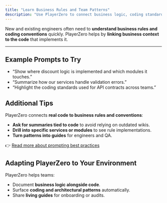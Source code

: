 ```yaml
---
title: "Learn Business Rules and Team Patterns"
description: "Use PlayerZero to connect business logic, coding standards, and architectural patterns to actual code."
---
```


New and existing engineers often need to **understand business rules and coding conventions** quickly. PlayerZero helps by **linking business context to the code** that implements it.

---

## Example Prompts to Try

- “Show where discount logic is implemented and which modules it touches.”  
- “Summarize how our services handle validation errors.”  
- “Highlight the coding standards used for API contracts across teams.”  

## Additional Tips

PlayerZero connects **real code to business rules and conventions**:  
- **Ask for summaries tied to code** to avoid relying on outdated wikis.  
- **Drill into specific services or modules** to see rule implementations.  
- **Turn patterns into guides** for engineers and QA.

👉 [Read more about prompting best practices](/how-to-guides/prompting-basics)

## Adapting PlayerZero to Your Environment

PlayerZero helps teams:  
- Document **business logic alongside code**.  
- Surface **coding and architectural patterns** automatically.  
- Share **living guides** for onboarding or audits.
